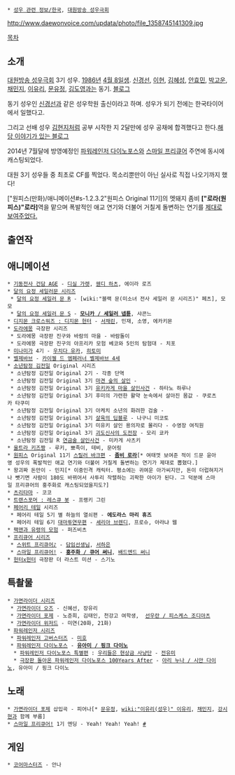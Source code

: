  * [[성우 관련 정보/한국]], [[대원방송 성우극회]]

http://www.daewonvoice.com/updata/photo/file_1358745141309.jpg

[[목차]]
== 소개 ==
[[대원방송 성우극회]] 3기 성우. [[1986년]] [[4월 8일]]생. [[신경선]], [[이현(성우)|이현]], [[김혜성]], [[안효민]], [[박고운]], [[채민지]], [[이유리(성우)|이유리]], [[문유정]], [[김도영]]과는 동기. [http://blog.naver.com/a02voice 블로그]

동기 성우인 [[신경선]]과 같은 성우학원 출신이라고 하며. 성우가 되기 전에는 한국타이어에서 일했다고.

그리고 선배 성우 [[김현지]]처럼 공부 시작한 지 2달만에 성우 공채에 합격했다고 한다.[http://blog.naver.com/hkvoice/40188576098 해당 이야기가 있는 블로그]

2014년 7월달에 방영예정인 [[파워레인저 다이노포스]]와 [[스마일 프리큐어]] 주연에 동시에 캐스팅되었다.

{{{#!html
<iframe width="720" height="438" src="http://serviceapi.nmv.naver.com/flash/convertIframeTag.nhn?vid=ECAD950E29139BF4ED151E1B726AC32B2E83&outKey=V1273cec3f0a9bf10ce6aded0b06bbc892e143614929d4380dce9ded0b06bbc892e14" frameborder="no" scrolling="no"></iframe>
}}}

대원 3기 성우들 중 최초로 CF를 찍었다. 목소리뿐만이 아닌 실사로 직접 나오기까지 했다! 

["원피스(만화)/애니메이션#s-1.2.3.2"원피스 Original 11기]의 멧돼지 좀비 '''["로라(원피스)"로라]'''역을 맡으며 폭발적인 애교 연기와 더불어 거칠게 돌변하는 연기를 [http://gall.dcinside.com/board/view/?id=radio_actor&no=193068&page=2 제대로 보여주었다.]

== 출연작 ==
== 애니메이션 ==
 * [[기동전사 건담 AGE]] - [[데실 가레트|디실 가렛]], [[웬디 하츠]], 에이라 로즈
 * [[미소녀 전사 세일러 문 시리즈|달의 요정 세일러문 시리즈]]
  * [[미소녀 전사 세일러 문 R|달의 요정 세일러 문 R]] - [wiki:"블랙 문(미소녀 전사 세일러 문 시리즈)" 페츠], 모모
  * [[미소녀 전사 세일러 문 S|달의 요정 세일러 문 S]] - '''[[카이오 미치루|모니카 / 세일러 넵튠]]''', 샤콘느
 * [[디지몬 크로스워즈 : 디지몬 헌터]] - [[서채린]], 민재, 소영, 에카키몬
 * [[도라에몽]] 극장판 시리즈
  * 도라에몽 극장판 진구와 바람의 마을 - 바람돌이
  * 도라에몽 극장판 진구의 아프리카 모험 베코와 5인의 탐험대 - 치포
 * [[미나미가]] 4기 - [[우치다 유카]], [[히토미(미나미가)|히토미]]
 * [[벨제바브]] - [[카이젤 드 엠페러너 벨제바브 4세]]
 * [[소년탐정 김전일]] Original 시리즈
  * 소년탐정 김전일 Original 2기 - 각종 단역
  * 소년탐정 김전일 Original 3기 [[마견 숲의 살인]] - 
  * 소년탐정 김전일 Original 3기 [[유키카게촌 살인사건|유키카게 마을 살인사건]] - 하타노 하루나
  * 소년탐정 김전일 Original 3기 후미의 가련한 활약 눈속에서 살아진 몸값 - 쿠로츠카 타쿠미
  * 소년탐정 김전일 Original 3기 아케치 소년의 화려한 검술 - 
  * 소년탐정 김전일 Original 3기 [[살육의 딥블루]] - 나구니 미코토
  * 소년탐정 김전일 Original 3기 미유키 살인 용의자로 몰리다 - 수영장 여직원
  * 소년탐정 김전일 Original 3기 [[괴도신사의 도전장]] - 모리 쿄카
  * 소년탐정 김전일 R [[연금술 살인사건]] - 미카게 사츠키
 * [[울트라맨 키즈 엄마찾아 3000만 광년|울트라 키즈짱]] - 루키, 뾰족이, 테비, 문어링
 * [[원피스(만화)|원피스]] Original 11기 [[스릴러 바크]]편 - '''[[로라(원피스)|좀비 로라]]'''[* 여태껏 보여준 적이 드문 윤아영 성우의 폭발적인 애교 연기와 더불어 거칠게 돌변하는 연기가 제대로 뽑혔다.]
 * 왕괴짜 돈만이 - 민지[* 이중인격 캐릭터. 평소에는 귀여운 아가씨지만, 돈이 더럽혀지거나 뺏기면 사람이 180도 바뀌어서 사투리 작렬하는 괴팍한 아이가 된다. 그 덕분에 스마일 프리큐어의 홍주화로 캐스팅되었을지도?] 
 * [[츠리타마]] - 코코
 * [[트랜스포머 : 레스큐 봇]] - 프랭키 그린
 * [[페어리 테일(만화)|페어리 테일]] 시리즈
  * 페어리 테일 5기 별 하늘의 열쇠편 - '''에도라스 마리 휴즈'''
  * 페어리 테일 6기 [[대마투연무]]편 - [[셰리아 브렌디]], 프로슈, 아라냐 웹
 * [[팩맨|팩맨과 유령의 모험]] - 퍼즈비츠
 * [[프리큐어 시리즈]]
  * [[스위트 프리큐어♪]] - [[스위트 프리큐어♪/등장인물#s-5.1.1|담임선생님]], [[스위트 프리큐어♪/등장인물#s-5.2.1|서하은]]
  * [[스마일 프리큐어!]] - '''[[히노 아카네(스마일 프리큐어!)|홍주화 / 큐어 써니]]''', [[배드엔드 프리큐어|배드엔드 써니]]
 * [[헌터x헌터]] 극장판 더 라스트 미션 - 스기노

== 특촬물 ==
 * [[가면라이더 시리즈]]
  * [[가면라이더 오즈]] - 신혜선, 장유리
  * [[가면라이더 포제]] - 노준희, 김태인, 천강고 여학생,  [[쿠로키 란|선우란 / 피스케스 조디아츠]]
  * [[가면라이더 위저드]] - 미연(20화, 21화)
 * [[슈퍼전대 시리즈|파워레인저 시리즈]]
  * [[파워레인저 고버스터즈]] - [[나카무라 미호|미호]]
  * [[파워레인저 다이노포스]] - '''[[아미 유즈키|유아미 / 핑크 다이노]]'''
   * [[토에이 히어로 넥스트|파워레인저 다이노포스 특별편]] : [[우리들은 현상금 사냥단]] - [[아미 유즈키|전유미]]
   * [[돌아온 수전전대 쿄류저 100 YEARS AFTER|극장판 돌아온 파워레인저 다이노포스 100Years After]] - [[아미 유즈키|아리 누나 / 시안 다이노]], 유아미 / 핑크 다이노
== 노래 ==
 * [[가면라이더 포제]] 삽입곡 - 피어나[* [[문유정]], [[wiki:"이유리(성우)" 이유리]], [[채민지]], [[강시현]]과 함께 부름]
 * [[스마일 프리큐어!]] 1기 엔딩 - Yeah! Yeah! Yeah! [http://www.youtube.com/watch?v=kTeHb3rLO3c #]

== 게임 ==
 * [[코어마스터즈]] - 안나
